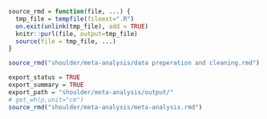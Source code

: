 ```r
source_rmd = function(file, ...) {
  tmp_file = tempfile(fileext=".R")
  on.exit(unlink(tmp_file), add = TRUE)
  knitr::purl(file, output=tmp_file)
  source(file = tmp_file, ...)
}
```
```r
source_rmd("shoulder/meta-analysis/data preperation and cleaning.rmd")

export_status = TRUE
export_summary = TRUE
export_path = "shoulder/meta-analysis/output/"
# get_wh(p,unit="cm")
source_rmd("shoulder/meta-analysis/meta-analysis.rmd")
```